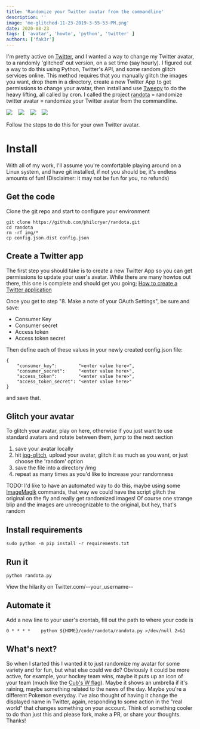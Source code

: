 ```yaml
---
title: 'Randomize your Twitter avatar from the commandline'
description: ''
image: 'me-glitched-11-23-2019-3-55-53-PM.png'
date: 2020-08-23
tags: [ 'avatar', 'howto', 'python', 'twitter' ]
authors: ['fak3r']
---
```


I'm pretty active on [Twitter](https://twitter.com/fak3r), and I wanted a way to change my Twitter avatar, to a randomly 'glitched' out version, on a set time (say hourly). I figured out a way to do this using Python, Twitter's API, and some random glitch services online. This method requires that you manually glitch the images you want, drop them in a directory, create a new Twitter App to get permissions to change your avatar, then install and use [Tweepy](https://www.tweepy.org/) to do the heavy lifting, all called by cron. I called the project [randota](https://github.com/philcryer/randota.git) = randomize twitter avatar = randomize your Twitter avatar from the commandline.

![](me.jpg)&nbsp;&nbsp;&nbsp;
![](me-glitched-11-23-2019-3-55-53-PM.png)&nbsp;&nbsp;&nbsp;
![](me-glitched-11-23-2019-3-54-18-PM.png)&nbsp;&nbsp;&nbsp;
![](me-glitched-11-23-2019-3-53-48-PM.png)

Follow the steps to do this for your own Twitter avatar.

# Install

With all of my work, I'll assume you're comfortable playing around on a Linux system, and have git installed, if not you should be, it's endless amounts of fun! (Disclaimer: it may not be fun for you, no refunds)

## Get the code

Clone the git repo and start to configure your environment

```shell
git clone https://github.com/philcryer/randota.git
cd randota
rm -rf img/*
cp config.json.dist config.json
```

## Create a Twitter app

The first step you should take is to create a new Twitter App so you can get permissions to update your user's avatar. While there are many howtos out there, this one is complete and should get you going; [How to create a Twitter application](https://docs.inboundnow.com/guide/create-twitter-application/)

Once you get to step "8. Make a note of your OAuth Settings", be sure and save:

* Consumer Key
* Consumer secret
* Access token
* Access token secret

Then define each of these values in your newly created config.json file:

```shell
{
    "consumer_key":        "<enter value here>",
    "consumer_secret":     "<enter value here>",
    "access_token":        "<enter value here>",
    "access_token_secret": "<enter value here>"
}
```

and save that.

## Glitch your avatar

To glitch your avatar, play on here, otherwise if you just want to use standard avatars and rotate between them, jump to the next section

1) save your avatar locally
2) hit [jpg-glitch](https://snorpey.github.io/jpg-glitch/), upload your avatar, glitch it as much as you want, or just choose the 'random' option
3) save the file into a directory /img
4) repeat as many times as you'd like to increase your randomness

TODO: I'd like to have an automated way to do this, maybe using some [ImageMagik](https://imagemagick.org/) commands, that way we could have the script glitch the original on the fly and really get randomized images! Of course one strange blip and the images are unrecognizable to the original, but hey, that's random

## Install requirements

```shell
sudo python -m pip install -r requirements.txt
```

## Run it

```shell
python randota.py
```

View the hilarity on Twitter.com/--your_username--

## Automate it

Add a new line to your user's crontab, fill out the path to where your code is

```shell
0 * * * *    python ${HOME}/code/randota/randota.py >/dev/null 2>&1
```

## What's next?

So when I started this I wanted it to just randomize my avatar for some variety and for fun, but what else could we do? Obviously it could be more active, for example, your hockey team wins, maybe it puts up an icon of your team (much like the [Cub's W flag](https://en.wikipedia.org/wiki/Cubs_Win_Flag)). Maybe it shows an umbrella if it's raining, maybe something related to the news of the day. Maybe you're a different Pokemon everyday. I've also thought of having it change the displayed name in Twitter, again, responding to some action in the "real world" that changes something on your account. Think of something cooler to do than just this and please fork, make a PR, or share your thoughts. Thanks!
